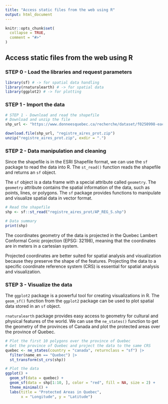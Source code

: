 ```yaml
---
title: "Access static files from the web using R"
output: html_document
---
```



```r
knitr::opts_chunk$set(
  collapse = TRUE,
  comment = "#>"
)
```

## Access static files from the web using R

### STEP 0 - Load the libraries and request parameters
```r
library(sf) # -> for spatial data handling
library(rnaturalearth) # -> for spatial data
library(ggplot2) # -> for plotting
```

### STEP 1 - Import the data
```r
# STEP 1 - Download and read the shapefile
# Download and unzip the file
shp_url <- "https://www.donneesquebec.ca/recherche/dataset/f0250998-eac1-46a8-8e0c-d7278ae85506/resource/7d1ba01c-d251-460e-972b-7dcde6cf2fe0/download/registre_aires_prot.zip"

download.file(shp_url, "registre_aires_prot.zip")
unzip("registre_aires_prot.zip", exdir = ".")
```

### STEP 2 - Data manipulation and cleaning

Since the shapefile is in the ESRI Shapefile format, we can use the `sf` package to read the data into R. The `st_read()` function reads the shapefile and returns an `sf` object.

The `sf` object is a data frame with a special attribute called `geometry`. The `geometry` attribute contains the spatial information of the data, such as points, lines, or polygons. The `sf` package provides functions to manipulate and visualize spatial data in vector format.

```r
# Read the shapefile
shp <- sf::st_read("registre_aires_prot/AP_REG_S.shp")

# Data summary
print(shp)
```

The coordinates geometry of the data is projected in the Quebec Lambert Conformal Conic projection (EPSG: 32198), meaning that the coordinates are in meters in a cartesian system.

Projected coordinates are better suited for spatial analysis and visualization because they preserve the shape of the features. Projecting the data to a specific coordinate reference system (CRS) is essential for spatial analysis and visualization.

### STEP 3 - Visualize the data

The `ggplot2` package is a powerful tool for creating visualizations in R. The `geom_sf()` function from the `ggplot2` package can be used to plot spatial data stored in an `sf` object.

`rnaturalearth` package provides easy access to geometry for cultural and physical features of the world. We can use the `ne_states()` function to get the geometry of the provinces of Canada and plot the protected areas over the province of Quebec.

```r
# Plot the first 10 polygons over the province of Quebec
# Get the province of Quebec and project the data to the same CRS
quebec <- ne_states(country = "canada", returnclass = "sf") |>
  filter(name_en == "Quebec") |>
  st_transform(st_crs(shp))

# Plot the data
ggplot() +
  geom_sf(data = quebec) +
  geom_sf(data = shp[1:10, ], color = "red", fill = NA, size = 2) +
  theme_minimal() +
  labs(title = "Protected Areas in Quebec",
       x = "Longitude", y = "Latitude")
```

<!-- To build and knit, use knitr command -->
<!-- knitr::knit("demo_notebooks/access_static_files.Rmd") -->